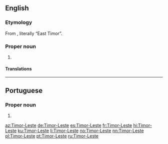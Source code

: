 {{also|Timor Leste}}
==English==
{{wikipedia}}

===Etymology===
From {{etyl|pt|en}} {{m|pt|Timor-Leste}}, literally “East Timor”.

===Proper noun===
{{en-proper noun}}

# {{non-gloss definition|The official name of [[East Timor]].}}

====Translations====
{{trans-see|East Timor}}

----

==Portuguese==

===Proper noun===
{{pt-proper noun|m}}

# {{alternative spelling of|Timor Leste|lang=pt}}

[[az:Timor-Leste]]
[[de:Timor-Leste]]
[[es:Timor-Leste]]
[[fr:Timor-Leste]]
[[hi:Timor-Leste]]
[[ku:Timor-Leste]]
[[li:Timor-Leste]]
[[no:Timor-Leste]]
[[nn:Timor-Leste]]
[[pl:Timor-Leste]]
[[pt:Timor-Leste]]
[[ru:Timor-Leste]]